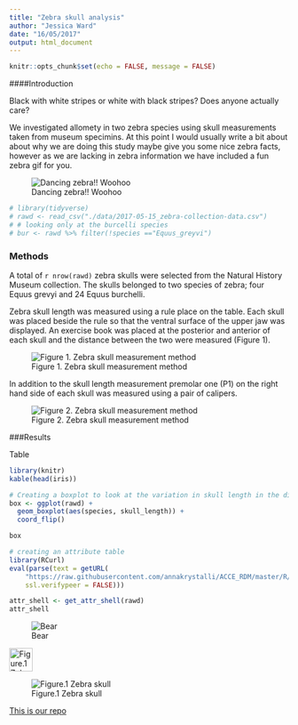 ```yaml
---
title: "Zebra skull analysis"
author: "Jessica Ward"
date: "16/05/2017"
output: html_document
---
```


```r
knitr::opts_chunk$set(echo = FALSE, message = FALSE)
```

####Introduction

Black with white stripes or white with black stripes? 
Does anyone actually care?

We investigated allomety in two zebra species using skull measurements taken from museum specimins. At this point I would usually write a bit about about why we are doing this study maybe give you some nice zebra facts, however as we are lacking in zebra information we have included a fun zebra gif for you. 

![Dancing zebra!! Woohoo](https://media.giphy.com/media/bHoFqabfGJLpu/giphy.gif?response_id=591dbf997c2f1a226c5beb57)


```r
# library(tidyverse)
# rawd <- read_csv("./data/2017-05-15_zebra-collection-data.csv")
# # looking only at the burcelli species 
# bur <- rawd %>% filter(!species =="Equus_greyvi")
```

### Methods
A total of `r nrow(rawd)` zebra skulls were selected from the Natural History Museum collection. The skulls belonged to two species of zebra; four Equus grevyi and 24 Equus burchelli. 

Zebra skull length was measured using a rule place on the table. Each skull was placed beside the rule so that the ventral surface of the upper jaw was displayed. An exercise book was placed at the posterior and anterior of each skull and the distance between the two were measured (Figure 1).

![Figure 1. Zebra skull measurement method](IMG_0708.JPG)


In addition to the skull length measurement premolar one (P1) on the right hand side of each skull was measured using a pair of calipers.


![Figure 2. Zebra skull measurement method](IMG_0712.JPG)



###Results







Table
```r
library(knitr)
kable(head(iris))
```

```r
# Creating a boxplot to look at the variation in skull length in the different species 
box <- ggplot(rawd) +
  geom_boxplot(aes(species, skull_length)) +
  coord_flip()

box
```


```r
# creating an attribute table
library(RCurl)
eval(parse(text = getURL(
    "https://raw.githubusercontent.com/annakrystalli/ACCE_RDM/master/R/eml_utils.R",
    ssl.verifypeer = FALSE)))

attr_shell <- get_attr_shell(rawd)
attr_shell
```

![Bear](https://placebear.com/g/200/300)

<img src="IMG_0711.JPG" alt="Figure.1 Zebra skull" height="42" width="42">

![Figure.1 Zebra skull](IMG_0711.JPG)

[This is our repo](https://github.com/adam-p/markdown-here/wiki/Markdown-Cheatsheet)